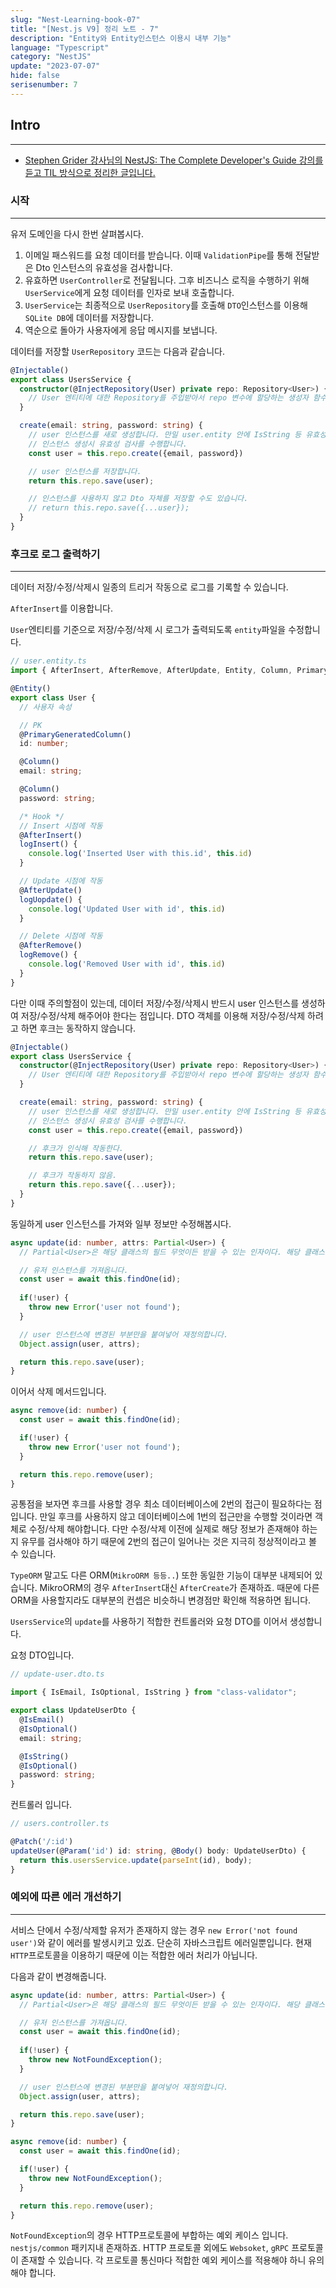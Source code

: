 ```yaml
---
slug: "Nest-Learning-book-07"
title: "[Nest.js V9] 정리 노트 - 7"
description: "Entity와 Entity인스턴스 이용시 내부 기능"
language: "Typescript"
category: "NestJS"
update: "2023-07-07"
hide: false
serisenumber: 7
---
```

## Intro
---
- [Stephen Grider 강사님의 NestJS: The Complete Developer's Guide 강의를 듣고 TIL 방식으로 정리한 글입니다.](https://www.udemy.com/course/nestjs-the-complete-developers-guide//)

### 시작
---
유저 도메인을 다시 한번 살펴봅시다.

1. 이메일 패스워드를 요청 데이터를 받습니다. 이때 `ValidationPipe`를 통해 전달받은 Dto 인스턴스의 유효성을 검사합니다.
2. 유효하면 `UserController`로 전달됩니다. 그후 비즈니스 로직을 수행하기 위해 `UserService`에게 요청 데이터를 인자로 보내 호출합니다.
3. `UserService`는 최종적으로 `UserRepository`를 호출해 `DTO`인스턴스를 이용해 `SQLite DB`에 데이터를 저장합니다.
4. 역순으로 돌아가 사용자에게 응답 메시지를 보냅니다.

데이터를 저장할 `UserRepository` 코드는 다음과 같습니다.
```ts
@Injectable()
export class UsersService {
  constructor(@InjectRepository(User) private repo: Repository<User>) {
    // User 엔티티에 대한 Repository를 주입받아서 repo 변수에 할당하는 생성자 함수입니다.
  }

  create(email: string, password: string) {
    // user 인스턴스를 새로 생성합니다. 만일 user.entity 안에 IsString 등 유효성 메타데이터가 있다면
    // 인스턴스 생성시 유효성 검사를 수행합니다.
    const user = this.repo.create({email, password})

    // user 인스턴스를 저장합니다.
    return this.repo.save(user);

    // 인스턴스를 사용하지 않고 Dto 자체를 저장할 수도 있습니다.
    // return this.repo.save({...user});
  }
}
```

### 후크로 로그 출력하기
---
데이터 저장/수정/삭제시 일종의 트리거 작동으로 로그를 기록할 수 있습니다.

`AfterInsert`를 이용합니다.

`User`엔티티를 기준으로 저장/수정/삭제 시 로그가 출력되도록 `entity`파일을 수정합니다.
```ts
// user.entity.ts
import { AfterInsert, AfterRemove, AfterUpdate, Entity, Column, PrimaryGeneratedColumn } from "typeorm";

@Entity()
export class User {
  // 사용자 속성

  // PK
  @PrimaryGeneratedColumn()
  id: number;

  @Column()
  email: string;

  @Column()
  password: string;

  /* Hook */
  // Insert 시점에 작동
  @AfterInsert()
  logInsert() {
    console.log('Inserted User with this.id', this.id)
  }

  // Update 시점에 작동
  @AfterUpdate()
  logUopdate() {
    console.log('Updated User with id', this.id)
  }

  // Delete 시점에 작동
  @AfterRemove()
  logRemove() {
    console.log('Removed User with id', this.id)
  }
} 
```

다만 이때 주의할점이 있는데, 데이터 저장/수정/삭제시 반드시 user 인스턴스를 생성하여 저장/수정/삭제 해주어야 한다는 점입니다. DTO 객체를 이용해 저장/수정/삭제 하려고 하면 후크는 동작하지 않습니다.
```ts
@Injectable()
export class UsersService {
  constructor(@InjectRepository(User) private repo: Repository<User>) {
    // User 엔티티에 대한 Repository를 주입받아서 repo 변수에 할당하는 생성자 함수입니다.
  }

  create(email: string, password: string) {
    // user 인스턴스를 새로 생성합니다. 만일 user.entity 안에 IsString 등 유효성 메타데이터가 있다면
    // 인스턴스 생성시 유효성 검사를 수행합니다.
    const user = this.repo.create({email, password})

    // 후크가 인식해 작동한다.
    return this.repo.save(user);

    // 후크가 작동하지 않음.
    return this.repo.save({...user});
  }
}
```

동일하게 user 인스턴스를 가져와 일부 정보만 수정해봅시다.

```ts
async update(id: number, attrs: Partial<User>) {
  // Partial<User>은 해당 클래스의 필드 무엇이든 받을 수 있는 인자이다. 해당 클래스에 존재하지 않는 필드를 인자로 넘길 경우 에러 발생

  // 유저 인스턴스를 가져옵니다.
  const user = await this.findOne(id);
  
  if(!user) {
    throw new Error('user not found');
  }

  // user 인스턴스에 변경된 부분만을 붙여넣어 재정의합니다.
  Object.assign(user, attrs);

  return this.repo.save(user);
}
```

이어서 삭제 메서드입니다.

```ts
async remove(id: number) {
  const user = await this.findOne(id);

  if(!user) {
    throw new Error('user not found');
  }

  return this.repo.remove(user);
}
```

공통점을 보자면 후크를 사용할 경우 최소 데이터베이스에 2번의 접근이 필요하다는 점입니다. 만일 후크를 사용하지 않고 데이터베이스에 1번의 접근만을 수행할 것이라면 객체로 수정/삭제 해야합니다. 다만 수정/삭제 이전에 실제로 해당 정보가 존재해야 하는지 유무를 검사해야 하기 때문에 2번의 접근이 일어나는 것은 지극히 정상적이라고 볼 수 있습니다.

`TypeORM` 말고도 다른 ORM(`MikroORM 등등..`) 또한 동일한 기능이 대부분 내제되어 있습니다. MikroORM의 경우 `AfterInsert`대신 `AfterCreate`가 존재하죠. 때문에 다른 ORM을 사용할지라도 대부분의 컨셉은 비슷하니 변경점만 확인해 적용하면 됩니다.

`UsersService`의 `update`를 사용하기 적합한 컨트롤러와 요청 DTO를 이어서 생성합니다.

요청 DTO입니다.

```ts
// update-user.dto.ts

import { IsEmail, IsOptional, IsString } from "class-validator";

export class UpdateUserDto {
  @IsEmail()
  @IsOptional()
  email: string;

  @IsString()
  @IsOptional()
  password: string;
}
```

컨트롤러 입니다.

```ts
// users.controller.ts

@Patch('/:id')
updateUser(@Param('id') id: string, @Body() body: UpdateUserDto) {
  return this.usersService.update(parseInt(id), body);
}
```

### 예외에 따른 에러 개선하기
---
서비스 단에서 수정/삭제할 유저가 존재하지 않는 경우 `new Error('not found user')`와 같이 에러를 발생시키고 있죠. 단순히 자바스크립트 에러일뿐입니다. 현재 `HTTP`프로토콜을 이용하기 때문에 이는 적합한 에러 처리가 아닙니다.

다음과 같이 변경해줍니다.

```ts
async update(id: number, attrs: Partial<User>) {
  // Partial<User>은 해당 클래스의 필드 무엇이든 받을 수 있는 인자이다. 해당 클래스에 존재하지 않는 필드를 인자로 넘길 경우 에러 발생

  // 유저 인스턴스를 가져옵니다.
  const user = await this.findOne(id);
  
  if(!user) {
    throw new NotFoundException();
  }

  // user 인스턴스에 변경된 부분만을 붙여넣어 재정의합니다.
  Object.assign(user, attrs);

  return this.repo.save(user);
}

async remove(id: number) {
  const user = await this.findOne(id);

  if(!user) {
    throw new NotFoundException();
  }

  return this.repo.remove(user);
}
```

`NotFoundException`의 경우 HTTP프로토콜에 부합하는 예외 케이스 입니다. `nestjs/common` 패키지내 존재하죠. HTTP 프로토콜 외에도 `Websoket`, `gRPC` 프로토콜이 존재할 수 있습니다. 각 프로토콜 통신마다 적합한 예외 케이스를 적용해야 하니 유의해야 합니다.
